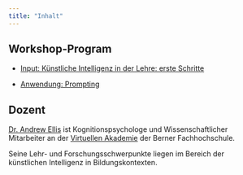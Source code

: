 ```yaml
---
title: "Inhalt"
---
```




## Workshop-Program

- [Input: Künstliche Intelligenz in der Lehre: erste Schritte](presentation/index.qmd)

- [Anwendung: Prompting](prompting/index.qmd)


## Dozent

[Dr. Andrew Ellis](mailto:andrew.ellis@bfh.ch) ist Kognitionspsychologe und Wissenschaftlicher Mitarbeiter an der [Virtuellen Akademie](https://virtuelleakademie.ch/) der Berner Fachhochschule. 

Seine Lehr- und Forschungsschwerpunkte liegen im Bereich der künstlichen Intelligenz in Bildungskontexten.

<!-- | {{< bi clock >}} | {{< bi book >}} Inhalt | {{< bi body-text >}} |
|-----------------|-------------------------------------------------------------------------|-----------------------|
| 12:30 – 13:05 | [Input: Künstliche Intelligenz in der Lehre: erste Schritte](presentation/index.qmd) | Andrew |
| 13:05 – 13:15 | Fragen | Andrew |
| 13:15 – 13:30 | [Anwendung: Prompting](prompting/index.qmd) | Andrew |
| 13:30 – 13:45 | Fragen | Andrew |
 -->



<!-- ::: {.schedule title="Begrüssung und Input zu NotebookLM"}  
{{< bi clock >}} 13:30 – 13:45  
(Nina 15’) 
:::

::: {.schedule title="Input: KI erste Schritte, Datenschutz"}
{{< bi clock >}} 13:45 – 14:35 (Andrew 50’) 
:::

::: {.schedule title="Austausch in Gruppen, visuell auf Flipchart"}
{{< bi clock >}} 14:35 – 14:55 (Dana 20’) 

1. Wo könnte mir KI helfen, wenn es zaubern könnte?
2. Was habe ich für konkrete Aufgaben, die KI für mich lösen dürfte?
:::

::: {.schedule title="Gruppen stellen Ergebnisse vor"}
{{< bi clock >}} 14:55 – 15:05 
(alle 10’) 
:::

::: {.screens-down title="Pause"}
{{< bi clock >}} 14:05 – 15:20 
:::

::: {.schedule title="Input Prompting"}
{{< bi clock >}} 15:20 – 15:35 {{< bi person-fill >}} Andrew 15’
:::

::: {.schedule title="Einführung zu Tools: ChatGPT, Copilot"}
{{< bi clock >}} 15:35 – 16:35 (Raymond 60’) 

- Einführung zu Tools: ChatGPT, Copilot 
- Aufgaben aus Austausch mit Hilfe von Chat GPT / Copilot lösen im Think - Pair – Share
:::

::: {.schedule title="Präsentation der Ergebnisse"}
{{< bi clock >}} 16:35 – 16:50
:::

::: {.reflect title="Austausch, Abschluss"}
{{< bi clock >}} 16:50 – 17:00
:::

::: {.screens-down title="Ab 17:00 Apero mit VMAD-HKB im OG"}
{{< bi clock >}}  Ab 17:00
::: -->